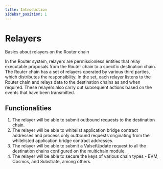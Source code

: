 ```yaml
---
title: Introduction
sidebar_position: 1
---
```

# Relayers
Basics about relayers on the Router chain

In the Router system, relayers are permissionless entities that relay executable proposals from the Router chain to a specific 
destination chain. The Router chain has a set of relayers operated by various third parties, which distributes the 
responsibility. In the set, each relayer listens to the Router chain and relays data to the
destination chains as and when required. These relayers also carry out subsequent actions based on the
events that have been transmitted.

## Functionalities
1. The relayer will be able to submit outbound requests to the destination chain.
2. The relayer will be able to whitelist application bridge contract addresses and process only outbound requests originating from the whitelisted application bridge contract addresses.
3. The relayer will be able to submit a ValsetUpdate request to all the destination chains configured
on the multichain module.
4. The relayer will be able to secure the keys of various chain types - EVM, Cosmos, and Substrate,
among others.